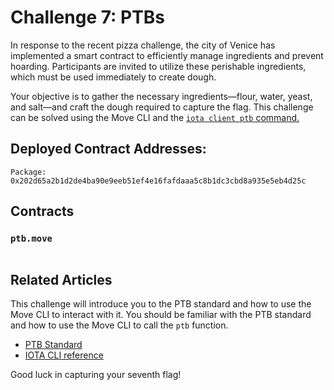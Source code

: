 




# Challenge 7: PTBs

In response to the recent pizza challenge, the city of Venice has implemented a smart contract to efficiently manage ingredients and prevent hoarding. Participants are invited to utilize these perishable ingredients, which must be used immediately to create dough. 

Your objective is to gather the necessary ingredients—flour, water, yeast, and salt—and craft the dough required to capture the flag. This challenge can be solved using the Move CLI and the [`iota client ptb` command.](../../references/cli/ptb.mdx)

## Deployed Contract Addresses:
```
Package: 0x202d65a2b1d2de4ba90e9eeb51ef4e16fafdaaa5c8b1dc3cbd8a935e5eb4d25c
```

## Contracts

### `ptb.move`
```move file=<rootDir>/docs/examples/move/ctf/challenge_7/sources/ptb.move
```


## Related Articles

This challenge will introduce you to the PTB standard and how to use the Move CLI to interact with it. You should be familiar with the PTB standard and how to use the Move CLI to call the `ptb` function.

- [PTB Standard](../iota-101/transactions/ptb/)
- [IOTA CLI reference](../../references/cli/ptb.mdx)



Good luck in capturing your seventh flag!



<ChallengeVerifier expectedObjectType="0x202d65a2b1d2de4ba90e9eeb51ef4e16fafdaaa5c8b1dc3cbd8a935e5eb4d25c::ptb::Flag" />